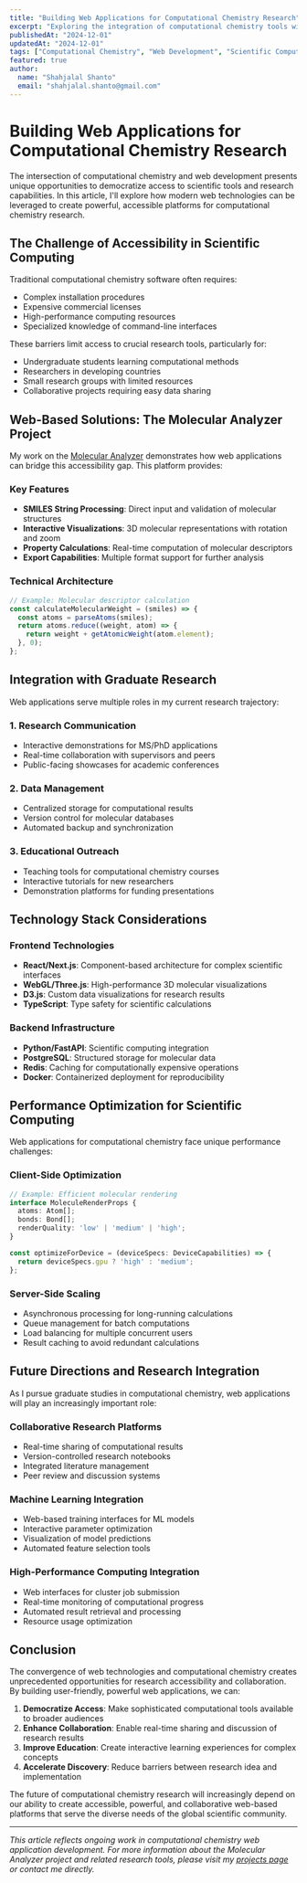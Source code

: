 ```yaml
---
title: "Building Web Applications for Computational Chemistry Research"
excerpt: "Exploring the integration of computational chemistry tools with modern web technologies to create accessible research platforms for scientific communities."
publishedAt: "2024-12-01"
updatedAt: "2024-12-01"
tags: ["Computational Chemistry", "Web Development", "Scientific Computing", "Research Tools"]
featured: true
author:
  name: "Shahjalal Shanto"
  email: "shahjalal.shanto@gmail.com"
---
```


# Building Web Applications for Computational Chemistry Research

The intersection of computational chemistry and web development presents unique opportunities to democratize access to scientific tools and research capabilities. In this article, I'll explore how modern web technologies can be leveraged to create powerful, accessible platforms for computational chemistry research.

## The Challenge of Accessibility in Scientific Computing

Traditional computational chemistry software often requires:
- Complex installation procedures
- Expensive commercial licenses
- High-performance computing resources
- Specialized knowledge of command-line interfaces

These barriers limit access to crucial research tools, particularly for:
- Undergraduate students learning computational methods
- Researchers in developing countries
- Small research groups with limited resources
- Collaborative projects requiring easy data sharing

## Web-Based Solutions: The Molecular Analyzer Project

My work on the [Molecular Analyzer](https://molecular-analyzer.streamlit.app/) demonstrates how web applications can bridge this accessibility gap. This platform provides:

### Key Features
- **SMILES String Processing**: Direct input and validation of molecular structures
- **Interactive Visualizations**: 3D molecular representations with rotation and zoom
- **Property Calculations**: Real-time computation of molecular descriptors
- **Export Capabilities**: Multiple format support for further analysis

### Technical Architecture
```javascript
// Example: Molecular descriptor calculation
const calculateMolecularWeight = (smiles) => {
  const atoms = parseAtoms(smiles);
  return atoms.reduce((weight, atom) => {
    return weight + getAtomicWeight(atom.element);
  }, 0);
};
```

## Integration with Graduate Research

Web applications serve multiple roles in my current research trajectory:

### 1. Research Communication
- Interactive demonstrations for MS/PhD applications
- Real-time collaboration with supervisors and peers
- Public-facing showcases for academic conferences

### 2. Data Management
- Centralized storage for computational results
- Version control for molecular databases
- Automated backup and synchronization

### 3. Educational Outreach
- Teaching tools for computational chemistry courses
- Interactive tutorials for new researchers
- Demonstration platforms for funding presentations

## Technology Stack Considerations

### Frontend Technologies
- **React/Next.js**: Component-based architecture for complex scientific interfaces
- **WebGL/Three.js**: High-performance 3D molecular visualizations
- **D3.js**: Custom data visualizations for research results
- **TypeScript**: Type safety for scientific calculations

### Backend Infrastructure
- **Python/FastAPI**: Scientific computing integration
- **PostgreSQL**: Structured storage for molecular data
- **Redis**: Caching for computationally expensive operations
- **Docker**: Containerized deployment for reproducibility

## Performance Optimization for Scientific Computing

Web applications for computational chemistry face unique performance challenges:

### Client-Side Optimization
```typescript
// Example: Efficient molecular rendering
interface MoleculeRenderProps {
  atoms: Atom[];
  bonds: Bond[];
  renderQuality: 'low' | 'medium' | 'high';
}

const optimizeForDevice = (deviceSpecs: DeviceCapabilities) => {
  return deviceSpecs.gpu ? 'high' : 'medium';
};
```

### Server-Side Scaling
- Asynchronous processing for long-running calculations
- Queue management for batch computations
- Load balancing for multiple concurrent users
- Result caching to avoid redundant calculations

## Future Directions and Research Integration

As I pursue graduate studies in computational chemistry, web applications will play an increasingly important role:

### Collaborative Research Platforms
- Real-time sharing of computational results
- Version-controlled research notebooks
- Integrated literature management
- Peer review and discussion systems

### Machine Learning Integration
- Web-based training interfaces for ML models
- Interactive parameter optimization
- Visualization of model predictions
- Automated feature selection tools

### High-Performance Computing Integration
- Web interfaces for cluster job submission
- Real-time monitoring of computational progress
- Automated result retrieval and processing
- Resource usage optimization

## Conclusion

The convergence of web technologies and computational chemistry creates unprecedented opportunities for research accessibility and collaboration. By building user-friendly, powerful web applications, we can:

1. **Democratize Access**: Make sophisticated computational tools available to broader audiences
2. **Enhance Collaboration**: Enable real-time sharing and discussion of research results
3. **Improve Education**: Create interactive learning experiences for complex concepts
4. **Accelerate Discovery**: Reduce barriers between research idea and implementation

The future of computational chemistry research will increasingly depend on our ability to create accessible, powerful, and collaborative web-based platforms that serve the diverse needs of the global scientific community.

---

*This article reflects ongoing work in computational chemistry web application development. For more information about the Molecular Analyzer project and related research tools, please visit my [projects page](/projects) or contact me directly.*